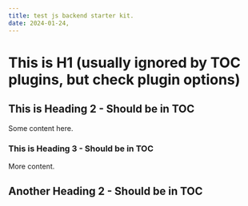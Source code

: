 ```yaml
---
title: test js backend starter kit.
date: 2024-01-24,
---
```


# This is H1 (usually ignored by TOC plugins, but check plugin options)

## This is Heading 2 - Should be in TOC

Some content here.

### This is Heading 3 - Should be in TOC

More content.

## Another Heading 2 - Should be in TOC
